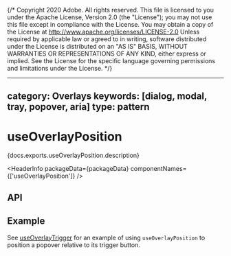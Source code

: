 {/* Copyright 2020 Adobe. All rights reserved.
This file is licensed to you under the Apache License, Version 2.0 (the "License");
you may not use this file except in compliance with the License. You may obtain a copy
of the License at http://www.apache.org/licenses/LICENSE-2.0
Unless required by applicable law or agreed to in writing, software distributed under
the License is distributed on an "AS IS" BASIS, WITHOUT WARRANTIES OR REPRESENTATIONS
OF ANY KIND, either express or implied. See the License for the specific language
governing permissions and limitations under the License. */}



---
category: Overlays
keywords: [dialog, modal, tray, popover, aria]
type: pattern
---

# useOverlayPosition

<PageDescription>{docs.exports.useOverlayPosition.description}</PageDescription>

<HeaderInfo
  packageData={packageData}
  componentNames={['useOverlayPosition']} />

## API

<FunctionAPI function={docs.exports.useOverlayPosition} links={docs.links} />

## Example

See [useOverlayTrigger](useOverlayTrigger.html#example) for an example of using
`useOverlayPosition` to position a popover relative to its trigger button.
